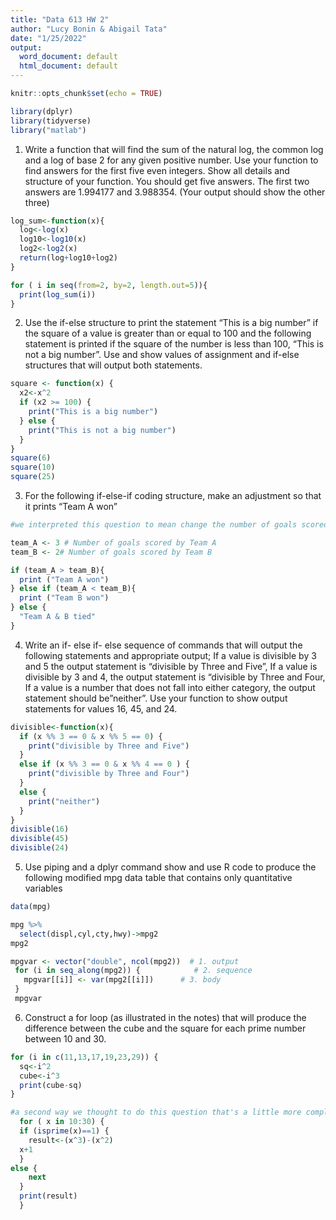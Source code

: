 ```yaml
---
title: "Data 613 HW 2"
author: "Lucy Bonin & Abigail Tata"
date: "1/25/2022"
output:
  word_document: default
  html_document: default
---
```


```r
knitr::opts_chunk$set(echo = TRUE)
```

```r
library(dplyr)
library(tidyverse)
library("matlab")
```

1) Write a function that will find the sum of the natural log, the common log and a log of base 2 for any given positive number. Use your function to find answers for the first five even integers.  Show all details and structure of your function.  You should get five answers. The first two answers are 1.994177 and 3.988354. (Your output should show the other three)

```r
log_sum<-function(x){
  log<-log(x)
  log10<-log10(x)
  log2<-log2(x)
  return(log+log10+log2)
}

for ( i in seq(from=2, by=2, length.out=5)){
  print(log_sum(i))
}


```


2) Use the if-else structure to print the statement "This is a big number" if the square of a value is greater than or equal to 100 and the following statement is printed if the square of the number is less than 100, "This is not a big number”. Use and show values of assignment and if-else structures that will output both statements.
```r
square <- function(x) { 
  x2<-x^2
  if (x2 >= 100) {
    print("This is a big number")
  } else {
    print("This is not a big number")
  }
}
square(6)
square(10)
square(25)
```
3. For the following if-else-if coding structure, make an adjustment so that it prints "Team A won"
```r
#we interpreted this question to mean change the number of goals scored by team A so that the if structure says they win

team_A <- 3 # Number of goals scored by Team A
team_B <- 2# Number of goals scored by Team B

if (team_A > team_B){
  print ("Team A won")
} else if (team_A < team_B){
  print ("Team B won")
} else {
  "Team A & B tied"
}

```
4. Write an if- else if- else sequence of commands that will output the following statements and appropriate output; If a value is divisible by 3 and 5 the output statement is "divisible by Three and Five", If a value is divisible by 3 and 4, the output statement is "divisible by Three and Four, If a value is a number that
does not fall into either category, the output statement should be  "neither". Use your function to show output statements for values 16, 45, and 24.

```r
divisible<-function(x){
  if (x %% 3 == 0 & x %% 5 == 0) {
    print("divisible by Three and Five")
  }
  else if (x %% 3 == 0 & x %% 4 == 0 ) {
    print("divisible by Three and Four")
  }
  else {
    print("neither")
  }
}
divisible(16)
divisible(45)
divisible(24)
```
5. Use piping and a dplyr command show and use R code to produce the following modified mpg data table that contains only quantitative variables
```r
data(mpg)

mpg %>% 
  select(displ,cyl,cty,hwy)->mpg2
mpg2

mpgvar <- vector("double", ncol(mpg2))  # 1. output
 for (i in seq_along(mpg2)) {            # 2. sequence
   mpgvar[[i]] <- var(mpg2[[i]])      # 3. body
 }
 mpgvar
```
6) Construct a for loop (as illustrated in the notes) that will produce the difference between the cube and the square for each prime number between 10 and 30.  
```r
for (i in c(11,13,17,19,23,29)) {
  sq<-i^2
  cube<-i^3
  print(cube-sq)
}
```


  
```r
#a second way we thought to do this question that's a little more complex:
  for ( x in 10:30) {
  if (isprime(x)==1) {
    result<-(x^3)-(x^2)
  x+1
  }
else {
    next
  }
  print(result)
  }
```




